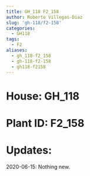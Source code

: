 ```yaml
---
title: GH_118 F2_158
author: Roberto Villegas-Diaz
slug: 'gh-118/f2-158'
categories:
  - GH118
tags:
  - F2
aliases:
  - gh_118-f2_158
  - gh-118-f2-158
  - gh118-f2158
---
```


# **House**: GH_118
# **Plant ID**: F2_158
# **Updates**: 
2020-06-15: Nothing new.
